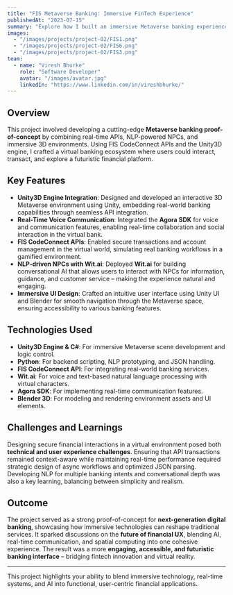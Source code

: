 ```yaml
---
title: "FIS Metaverse Banking: Immersive FinTech Experience"
publishedAt: "2023-07-15"
summary: "Explore how I built an immersive Metaverse banking experience integrating secure APIs, NLP-powered NPCs, and real-time communication to reimagine digital finance."
images:
  - "/images/projects/project-02/FIS1.png"
  - "/images/projects/project-02/FIS6.png"
  - "/images/projects/project-02/FIS3.png"
team:
  - name: "Viresh Bhurke"
    role: "Software Developer"
    avatar: "/images/avatar.jpg"
    linkedIn: "https://www.linkedin.com/in/vireshbhurke/"
---
```


## Overview

This project involved developing a cutting-edge **Metaverse banking proof-of-concept** by combining real-time APIs, NLP-powered NPCs, and immersive 3D environments. Using FIS CodeConnect APIs and the Unity3D engine, I crafted a virtual banking ecosystem where users could interact, transact, and explore a futuristic financial platform.

## Key Features

- **Unity3D Engine Integration**: Designed and developed an interactive 3D Metaverse environment using Unity, embedding real-world banking capabilities through seamless API integration.
- **Real-Time Voice Communication**: Integrated the **Agora SDK** for voice and communication features, enabling real-time collaboration and social interaction in the virtual bank.
- **FIS CodeConnect APIs**: Enabled secure transactions and account management in the virtual world, simulating real banking workflows in a gamified environment.
- **NLP-driven NPCs with Wit.ai**: Deployed **Wit.ai** for building conversational AI that allows users to interact with NPCs for information, guidance, and customer service – making the experience natural and engaging.
- **Immersive UI Design**: Crafted an intuitive user interface using Unity UI and Blender for smooth navigation through the Metaverse space, ensuring accessibility to various banking features.

## Technologies Used

- **Unity3D Engine & C#**: For immersive Metaverse scene development and logic control.
- **Python**: For backend scripting, NLP prototyping, and JSON handling.
- **FIS CodeConnect API**: For integrating real-world banking services.
- **Wit.ai**: For voice and text-based natural language processing with virtual characters.
- **Agora SDK**: For implementing real-time communication features.
- **Blender 3D**: For modeling and rendering environment assets and UI elements.

## Challenges and Learnings

Designing secure financial interactions in a virtual environment posed both **technical and user experience challenges**. Ensuring that API transactions remained context-aware while maintaining real-time performance required strategic design of async workflows and optimized JSON parsing. Developing NLP for multiple banking intents and conversational depth was also a key learning, balancing between simplicity and realism.

## Outcome

The project served as a strong proof-of-concept for **next-generation digital banking**, showcasing how immersive technologies can reshape traditional services. It sparked discussions on the **future of financial UX**, blending AI, real-time communication, and spatial computing into one cohesive experience. The result was a more **engaging, accessible, and futuristic banking interface** – bridging fintech innovation and virtual reality.

---

This project highlights your ability to blend immersive technology, real-time systems, and AI into functional, user-centric financial applications.
